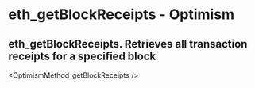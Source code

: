 # eth_getBlockReceipts  - Optimism

## eth_getBlockReceipts. Retrieves all transaction receipts for a specified block


<OptimismMethod_getBlockReceipts />
